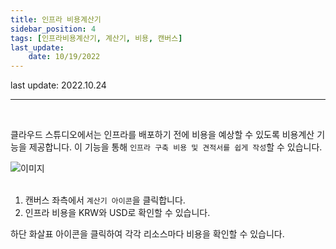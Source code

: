 ```yaml
---
title: 인프라 비용계산기
sidebar_position: 4
tags: [인프라비용계산기, 계산기, 비용, 캔버스]
last_update: 
    date: 10/19/2022
---
```



<span className="theme-doc-version-badge badge badge--secondary">
    last update: 2022.10.24
</span>

<hr />
<br />

클라우드 스튜디오에서는 인프라를 배포하기 전에 비용을 예상할 수 있도록 비용계산 기능을 제공합니다. 
이 기능을 통해 ```인프라 구축 비용 및 견적서를 쉽게 작성```할 수 있습니다.

<div className={styles.imgWrap}>
    <img src={ billing01 } alt="이미지" />
</div>

<br />

1. 캔버스 좌측에서 ```계산기 아이콘```을 클릭합니다.
2. 인프라 비용을 KRW와 USD로 확인할 수 있습니다.

<admonition>
  <p>
    하단 화살표 아이콘을 클릭하여 각각 리소스마다 비용을 확인할 수 있습니다.
  </p>
</admonition>